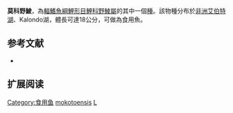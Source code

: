 {{Speciesbox
| name = 莫科野鯪
| image = 
| status = NE
| status_system = iucn3.1
| genus = Labeo
| species = mokotoensis
| authority = [[Poll|Poll]], 1939
| synonyms = 
}}
'''莫科野鯪'''，為[[輻鰭魚綱|輻鰭魚綱]][[鯉形目|鯉形目]][[鯉科|鯉科]][[野鯪屬|野鯪屬]]的其中一個[[種|種]]。該物種分布於[[非洲|非洲]][[艾伯特湖|艾伯特湖]]、Kalondo湖，體長可達18公分，可做為食用魚。

== 参考文献 ==
{{refbegin}}
*{{FishBase_species|genus=Labeo|species=mokotoensis|year=2011|month=12}}
{{refend}}

== 扩展阅读 ==
{{refbegin}}
{{wikispecies-inline|Labeo mokotoensis|莫科野鯪}}
{{refend}}
{{Taxonbar|from=Q2502129}}

[[Category:食用鱼|Category:食用鱼]]
[[Category:野鯪屬|mokotoensis]]
[[Category:1939年描述的魚類|L]]


{{魚類小作品}}